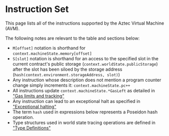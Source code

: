 # Instruction Set

This page lists all of the instructions supported by the Aztec Virtual Machine (AVM).

The following notes are relevant to the table and sections below:
- `M[offset]` notation is shorthand for `context.machineState.memory[offset]`
- `S[slot]` notation is shorthand for an access to the specified slot in the current contract's public storage (`context.worldState.publicStorage`) after the slot has been siloed by the storage address (`hash(context.environment.storageAddress, slot)`)
- Any instruction whose description does not mention a program counter change simply increments it: `context.machineState.pc++`
- All instructions update `context.machineState.*GasLeft` as detailed in ["Gas limits and tracking"](./execution#gas-checks-and-tracking)
- Any instruction can lead to an exceptional halt as specified in ["Exceptional halting"](./execution#exceptional-halting)
- The term `hash` used in expressions below represents a Poseidon hash operation.
- Type structures used in world state tracing operations are defined in ["Type Definitions"](./type-structs)


<GeneratedInstructionSet />
